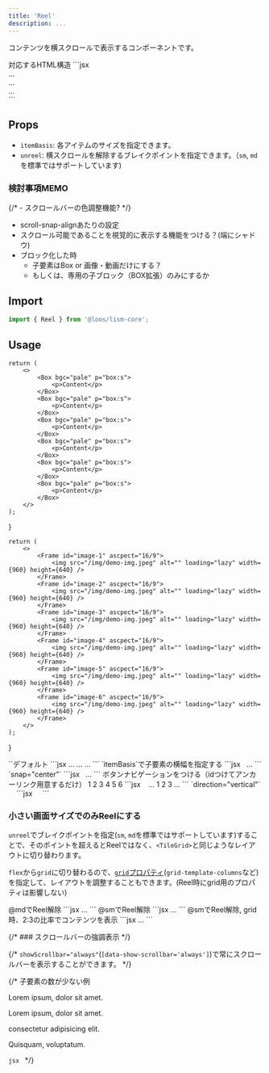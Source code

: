 ```yaml
---
title: 'Reel'
description: ...
---
```



コンテンツを横スクロールで表示するコンポーネントです。


<Preview>
	<PreviewTitle>対応するHTML構造</PreviewTitle>
	<PreviewCode>
	```jsx
	<div class="l--reel">
		<div class="is--item">...</div>
		<div class="is--item">...</div>
		<div class="is--item">...</div>
	</div>
	```
	</PreviewCode>
</Preview>


## Props

- `itemBasis`: 各アイテムのサイズを指定できます。
- `unreel`:  横スクロールを解除するブレイクポイントを指定できます。（`sm`, `md`を標準ではサポートしています)


### 検討事項MEMO

{/* - スクロールバーの色調整機能? */}
- scroll-snap-alignあたりの設定
- スクロール可能であることを視覚的に表示する機能をつける？(端にシャドウ)
- ブロック化した時
	- 子要素はBox or 画像・動画だけにする？
	- もしくは、専用の子ブロック（BOX拡張）のみにするか


## Import

```js
import { Reel } from '@loos/lism-core';
```


## Usage

	return (
		<>
			<Box bgc="pale" p="box:s">
				<p>Content</p>
			</Box>
			<Box bgc="pale" p="box:s">
				<p>Content</p>
			</Box>
			<Box bgc="pale" p="box:s">
				<p>Content</p>
			</Box>
			<Box bgc="pale" p="box:s">
				<p>Content</p>
			</Box>
			<Box bgc="pale" p="box:s">
				<p>Content</p>
			</Box>
			<Box bgc="pale" p="box:s">
				<p>Content</p>
			</Box>
		</>
	);
}

	return (
		<>
			<Frame id="image-1" ascpect="16/9">
				<img src="/img/demo-img.jpeg" alt="" loading="lazy" width={960} height={640} />
			</Frame>
			<Frame id="image-2" ascpect="16/9">
				<img src="/img/demo-img.jpeg" alt="" loading="lazy" width={960} height={640} />
			</Frame>
			<Frame id="image-3" ascpect="16/9">
				<img src="/img/demo-img.jpeg" alt="" loading="lazy" width={960} height={640} />
			</Frame>
			<Frame id="image-4" ascpect="16/9">
				<img src="/img/demo-img.jpeg" alt="" loading="lazy" width={960} height={640} />
			</Frame>
			<Frame id="image-5" ascpect="16/9">
				<img src="/img/demo-img.jpeg" alt="" loading="lazy" width={960} height={640} />
			</Frame>
			<Frame id="image-6" ascpect="16/9">
				<img src="/img/demo-img.jpeg" alt="" loading="lazy" width={960} height={640} />
			</Frame>
		</>
	);
}

<Preview>
	<PreviewTitle>
		`<Reel>`デフォルト
	</PreviewTitle>
	<PreviewArea resize p={20}>
		<Reel lismState={["has--itemGuide"]}>
			<ReelContents />
		</Reel>
	</PreviewArea>
	<PreviewCode>
		```jsx
		<Reel>
			<Box>...</Box>
			<Box>...</Box>
			...
		</Reel>
		```
	</PreviewCode>
</Preview>



<Preview>
	<PreviewTitle>
		`itemBasis`で子要素の横幅を指定する
	</PreviewTitle>
	<PreviewArea resize p={20}>
		<Reel itemBasis="40%" gap={20}>
			<ReelImages />
		</Reel>
	</PreviewArea>
	<PreviewCode>
		```jsx
		<Reel itemBasis="40%" gap={20}>
			<Frame ascpect="16/9">
				<img src="..." alt="" loading="lazy" width={960} height={640} />
			</Frame>
			<Frame ascpect="16/9">
				<img src="..." alt="" loading="lazy" width={960} height={640} />
			</Frame>
			...
		</Reel>
		```
	</PreviewCode>
</Preview>


<Preview>
	<PreviewTitle>
		`snap="center"`
	</PreviewTitle>
	<PreviewArea resize p={20}>
		<Reel itemBasis="40%" snap="center" gap={20}>
			<ReelImages />
		</Reel>
	</PreviewArea>
	<PreviewCode>
		```jsx
		<Reel itemBasis="40%" snap="center" gap={20}>
			<Frame ascpect="16/9">
				<img src="..." alt="" loading="lazy" width={960} height={640} />
			</Frame>
			<Frame ascpect="16/9">
				<img src="..." alt="" loading="lazy" width={960} height={640} />
			</Frame>
			...
		</Reel>
		```
	</PreviewCode>
</Preview>


<Preview>
	<PreviewTitle>
		ボタンナビゲーションをつける（idつけてアンカーリンク用意するだけ）
	</PreviewTitle>
	<PreviewArea p={20} isShadow={false} flowGap={20}>
		<Reel itemBasis="60%" snap="center" gap={20}>
			<ReelImages />
		</Reel>
		<Cluster gap={20} jc="c" lh="1" provide={{c: 'base', bgc:'b200', p:'box:s', radius: '2'}}>
			<Item tag="a" href="#image-1" consume='c bgc p radius' hover={{bgc: "b300"}} td="none">1</Item>
			<Item tag="a" href="#image-2" consume='c bgc p radius' hover={{bgc: "b300"}} td="none">2</Item>
			<Item tag="a" href="#image-3" consume='c bgc p radius' hover={{bgc: "b300"}} td="none">3</Item>
			<Item tag="a" href="#image-4" consume='c bgc p radius' hover={{bgc: "b300"}} td="none">4</Item>
			<Item tag="a" href="#image-5" consume='c bgc p radius' hover={{bgc: "b300"}} td="none">5</Item>
			<Item tag="a" href="#image-6" consume='c bgc p radius' hover={{bgc: "b300"}} td="none">6</Item>
		</Cluster>
	</PreviewArea>
	<PreviewCode>
		```jsx
		<Reel itemBasis="40%" snap="center" gap={20}>
			<Frame id="image-1" ascpect="16/9">
				<img src="..." alt="" loading="lazy" width={960} height={640} />
			</Frame>
			<Frame id="image-2" ascpect="16/9">
				<img src="..." alt="" loading="lazy" width={960} height={640} />
			</Frame>
			<Frame id="image-3" ascpect="16/9">
				<img src="..." alt="" loading="lazy" width={960} height={640} />
			</Frame>
			...
		</Reel>
		<Cluster gap={20} jc="c" lh="1" provide={{c: 'base', bgc:'b200', p:'box:s', radius: '2'}}>
			<Item tag="a" href="#image-1" consume='c bgc p radius' hover={{bgc: "b300"}} td="none">1</Item>
			<Item tag="a" href="#image-2" consume='c bgc p radius' hover={{bgc: "b300"}} td="none">2</Item>
			<Item tag="a" href="#image-3" consume='c bgc p radius' hover={{bgc: "b300"}} td="none">3</Item>
			...
		</Cluster>
		```
	</PreviewCode>
</Preview>
<Preview>
	<PreviewTitle>
		`direction="vertical"`
	</PreviewTitle>
	<PreviewArea resize p={20}  maxW="30rem">
		<Reel itemBasis="auto" direction="column" snap="center" aspect="3/4.2" radius="4" bgc="b900" p={30} gap={30}>
			<Frame aspect="3/4" radius="3">
				<img src="/img/demo-img.jpeg" alt="" loading="lazy" width={960} height={640} />
			</Frame>
			<Frame aspect="3/4" radius="3">
				<img src="/img/demo-img.jpeg" alt="" loading="lazy" width={960} height={640} />
			</Frame>
			<Frame aspect="3/4" radius="3">
				<img src="/img/demo-img.jpeg" alt="" loading="lazy" width={960} height={640} />
			</Frame>
			<Frame aspect="3/4" radius="3">
				<img src="/img/demo-img.jpeg" alt="" loading="lazy" width={960} height={640} />
			</Frame>
		</Reel>
	</PreviewArea>
	<PreviewCode>
		```jsx
		<Reel itemBasis="auto" direction="column" snap="center" aspect="3/4.5" radius="4" bgc="b900" p={30} gap={30}>
			<Frame aspect="3/4" radius="3">
				<img src="/img/demo-img.jpeg" alt="" loading="lazy" width={960} height={640} />
			</Frame>
			<Frame aspect="3/4" radius="3">
				<img src="/img/demo-img.jpeg" alt="" loading="lazy" width={960} height={640} />
			</Frame>
			<Frame aspect="3/4" radius="3">
				<img src="/img/demo-img.jpeg" alt="" loading="lazy" width={960} height={640} />
			</Frame>
			<Frame aspect="3/4" radius="3">
				<img src="/img/demo-img.jpeg" alt="" loading="lazy" width={960} height={640} />
			</Frame>
		</Reel>
		```
	</PreviewCode>
</Preview>


### 小さい画面サイズでのみReelにする

`unreel`でブレイクポイントを指定(`sm`, `md`を標準ではサポートしています)することで、そのポイントを超えるとReelではなく、`<TileGrid>`と同じようなレイアウトに切り替わります。

`flex`から`grid`に切り替わるので、[`grid`プロパティ](/docs/props/grid)(`grid-template-columns`など)を指定して、レイアウトを調整することもできます。(Reel時にgrid用のプロパティは影響しない)


<Preview>
	<PreviewTitle>@mdでReel解除</PreviewTitle>
	<PreviewArea resize p={20}>
		<Reel unreel='md' gap={20}>
			<ReelContents />
		</Reel>
	</PreviewArea>
	<PreviewCode>
		```jsx
		<Reel unreel='md' gap={20}>
			...
		</Reel>
		```
	</PreviewCode>
</Preview>

<Preview>
	<PreviewTitle>@smでReel解除</PreviewTitle>
	<PreviewArea resize p={20}>
		<Reel unreel='sm' gap={20}>
			<ReelContents />
		</Reel>
	</PreviewArea>
	<PreviewCode>
		```jsx
		<Reel unreel='sm' gap={20}>
			...
		</Reel>
		```
	</PreviewCode>
</Preview>


<Preview>
	<PreviewTitle>@smでReel解除, grid時、2:3の比率でコンテンツを表示</PreviewTitle>
	<PreviewArea resize p={20}>
		<Reel unreel='sm' gap={20} grid={{columns: '2fr 3fr'}}>
			<ReelContents />
		</Reel>
	</PreviewArea>
	<PreviewCode>
		```jsx
		<Reel unreel='sm' gap={20} grid={{columns: '2fr 3fr'}}>
			...
		</Reel>
		```
	</PreviewCode>
</Preview>


{/* ### スクロールバーの強調表示 */}

{/* `showScrollbar="always"`(`[data-show-scrollbar='always']`)で常にスクロールバーを表示することができます。 */}

{/* <Preview>
	<PreviewTitle>
		子要素の数が少ない例
	</PreviewTitle>
	<PreviewArea resize p={20}>
		<Reel gap={20} showScrollbar="always">
			<Box bgc="pale" p="box:s">
				<p>Lorem ipsum, dolor sit amet.</p>
			</Box>
			<Box bgc="pale" p="box:s">
				<p>Lorem ipsum, dolor sit amet.</p>
				<p>consectetur adipisicing elit.</p>
			</Box>
			<Box bgc="pale" p="box:s">
				<p>Quisquam, voluptatum.</p>
			</Box>
		</Reel>
	</PreviewArea>
	<PreviewCode>
		```jsx
		```
	</PreviewCode>
</Preview> */}

